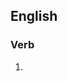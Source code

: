 ==English==

===Verb===
{{head|en|verb form}}

# {{present participle of|overspecify|lang=en|nocat=1}}